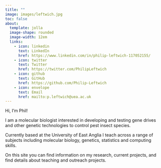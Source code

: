 ```yaml
---
title: ""
image: images/leftwich.jpg
toc: false
about: 
  template: jolla
  image-shape: rounded
  image-width: 12em
  links:
    - icon: linkedin
      text: LinkedIn
      href: https://www.linkedin.com/in/philip-leftwich-117052155/
    - icon: twitter
      text: Twitter
      href: https://twitter.com/PhilipLeftwich
    - icon: github
      text: GitHub
      href: https://github.com/Philip-Leftwich
    - icon: envelope
      text: Email
      href: mailto:p.leftwich@uea.ac.uk
---
```


<!-- ::: {.small-text} -->

Hi, I'm Phil! 

I am a molecular biologist interested in developing and testing gene drives and other genetic technologies to control pest insect species.

Currently based at the University of East Anglia I teach across a range of subjects including molecular biology, genetics, statistics and computing skills.

On this site you can find information on my research, current projects, and find details about teaching and outreach projects. <!-- ::: -->


